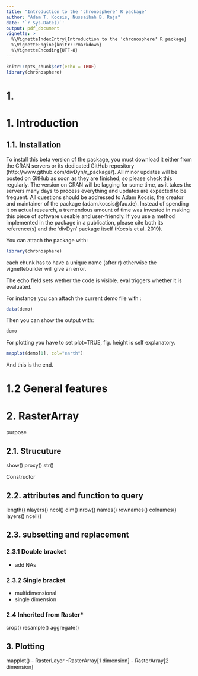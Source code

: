 ```yaml
---
title: "Introduction to the 'chronosphere' R package"
author: "Adam T. Kocsis, Nussaibah B. Raja"
date: '`r Sys.Date()`'
output: pdf_document
vignette: >
  %\VignetteIndexEntry{Introduction to the 'chronosphere' R package}
  %\VignetteEngine{knitr::rmarkdown}
  %\VignetteEncoding{UTF-8}
---
```


```r
knitr::opts_chunk$set(echo = TRUE)
library(chronosphere)
```

# 1. 


# 1. Introduction

## 1.1. Installation

To install this beta version of the package, you must download it either from the CRAN servers or its dedicated GitHub repository (http://www.github.com/divDyn/r_package/). All minor updates will be posted on GitHub as soon as they are finished, so please check this regularly. The version on CRAN will be lagging for some time, as it takes the servers many days to process everything and updates are expected to be frequent. All questions should be addressed to Adam Kocsis, the creator and maintainer of the package (adam.kocsis@fau.de). 
Instead of spending it on actual research, a tremendous amount of time was invested in making this piece of software useable and user-friendly. If you use a method implemented in the package in a publication, please cite both its reference(s) and the ‘divDyn’ package itself (Kocsis et al. 2019).

You can attach the package with:

```r
library(chronosphere)
```
each chunk has to have a unique name (after r) otherwise the vignettebuilder will give an error.

The echo field sets wether the code is visible.
eval triggers whether it is evaluated.

For instance you can attach the current demo file with :

```r
data(demo)
```

Then you can show the output with:
```r
demo
```

For plotting you have to set plot=TRUE, fig. height is self explanatory.


```r
mapplot(demo[1], col="earth")
```

And this is the end.

# 1.2 General features

# 2. RasterArray
purpose

## 2.1. Strucuture

show()
proxy()
str()

Constructor


## 2.2. attributes and function to query
length()
nlayers()
ncol()
dim()
nrow()
names()
rownames()
colnames()
layers()
ncell()



## 2.3. subsetting and replacement

### 2.3.1 Double bracket
- add NAs

### 2.3.2 Single bracket
 - multidimensional
 - single dimension

### 2.4 Inherited from Raster*

crop()
resample()
aggregate()


## 3. Plotting
mapplot()
- RasterLayer
-RasterArray[1 dimension]
- RasterArray[2 dimension]
